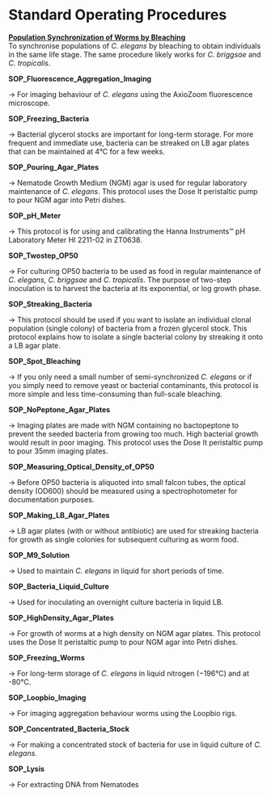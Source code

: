 # Standard Operating Procedures {#sops}



[**Population Synchronization of Worms by Bleaching**](documents/SOP_Bleaching_V2.html)
\
To synchronise populations of *C. elegans* by bleaching to obtain individuals in the same life stage. The same procedure likely works for *C. briggsae* and *C. tropicalis*.

**SOP_Fluorescence_Aggregation_Imaging**

-\> For imaging behaviour of *C. elegans* using the AxioZoom fluorescence microscope. 

**SOP_Freezing_Bacteria**

-\> Bacterial glycerol stocks are important for long-term storage. For more frequent and immediate use, bacteria can be streaked on LB agar plates that can be maintained at 4°C for a few weeks.

**SOP_Pouring_Agar_Plates**

-\> Nematode Growth Medium (NGM) agar is used for regular laboratory maintenance of *C. elegans*. This protocol uses the Dose It peristaltic pump to pour NGM agar into Petri dishes.

**SOP_pH_Meter**

-\> This protocol is for using and calibrating the Hanna Instruments™ pH Laboratory Meter HI 2211-02 in ZT0638.

**SOP_Twostep_OP50**

-\> For culturing OP50 bacteria to be used as food in regular maintenance of *C. elegans*, *C. briggsae* and *C. tropicalis*. The purpose of two-step inoculation is to harvest the bacteria at its exponential, or log growth phase.

**SOP_Streaking_Bacteria**

-\> This protocol should be used if you want to isolate an individual clonal population (single colony) of bacteria from a frozen glycerol stock. This protocol explains how to isolate a single bacterial colony by streaking it onto a LB agar plate.

**SOP_Spot_Bleaching**

-\> If you only need a small number of semi-synchronized *C. elegans* or if you simply need to remove yeast or bacterial contaminants, this protocol is more simple and less time-consuming than full-scale bleaching.

**SOP_NoPeptone_Agar_Plates**

-\> Imaging plates are made with NGM containing no bactopeptone to prevent the seeded bacteria from growing too much. High bacterial growth would result in poor imaging. This protocol uses the Dose It peristaltic pump to pour 35mm imaging plates.

**SOP_Measuring_Optical_Density_of_OP50**

-\> Before OP50 bacteria is aliquoted into small falcon tubes, the optical density (OD600) should be measured using a spectrophotometer for documentation purposes.

**SOP_Making_LB_Agar_Plates**

-\> LB agar plates (with or without antibiotic) are used for streaking bacteria for growth as single colonies for subsequent culturing as worm food.

**SOP_M9_Solution**

-\> Used to maintain *C. elegans* in liquid for short periods of time.

**SOP_Bacteria_Liquid_Culture**

-\> Used for inoculating an overnight culture bacteria in liquid LB.

**SOP_HighDensity_Agar_Plates**

-\> For growth of worms at a high density on NGM agar plates. This protocol uses the Dose It peristaltic pump to pour NGM agar into Petri dishes.

**SOP_Freezing_Worms**

-\> For long-term storage of *C. elegans* in liquid nitrogen (−196°C) and at -80°C.

**SOP_Loopbio_Imaging**

-\> For imaging aggregation behaviour worms using the Loopbio rigs.

**SOP_Concentrated_Bacteria_Stock**

-\> For making a concentrated stock of bacteria for use in liquid culture of *C. elegans*.

**SOP_Lysis**

-\> For extracting DNA from Nematodes
